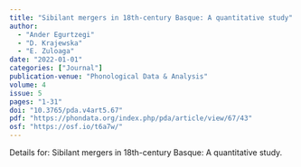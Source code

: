 ```yaml
---
title: "Sibilant mergers in 18th-century Basque: A quantitative study"
author:
  - "Ander Egurtzegi"
  - "D. Krajewska"
  - "E. Zuloaga"
date: "2022-01-01"
categories: ["Journal"]
publication-venue: "Phonological Data & Analysis"
volume: 4
issue: 5
pages: "1-31"
doi: "10.3765/pda.v4art5.67"
pdf: "https://phondata.org/index.php/pda/article/view/67/43"
osf: "https://osf.io/t6a7w/"
---
```


Details for: Sibilant mergers in 18th-century Basque: A quantitative study. 